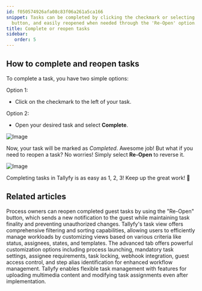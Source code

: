 ```yaml
---
id: f050574926afa08c83f06a261a5ca166
snippet: Tasks can be completed by clicking the checkmark or selecting 'Complete'
  button, and easily reopened when needed through the 'Re-Open' option.
title: Complete or reopen tasks
sidebar:
   order: 5
---
```


## How to complete and reopen tasks

To complete a task, you have two simple options:

Option 1:

- Click on the checkmark to the left of your task.

Option 2:

- Open your desired task and select **Complete**.

![Image](https://screenshots.tallyfy.com/tallyfy%2Fpro%2Fdesktop-light-select-complete-task.png)

Now, your task will be marked as _Completed_. Awesome job! But what if you need to reopen a task? No worries! Simply select **Re-Open** to reverse it.

![Image](https://screenshots.tallyfy.com/tallyfy%2Fpro%2Fdesktop-light-reopen-task.png)

Completing tasks in Tallyfy is as easy as 1, 2, 3! Keep up the great work! 💪


## Related articles
<CardGrid>
<LinkTitleCard header="<b>Guests > Re-open tasks as a guest</b>" href="/products/pro/documenting/guests/how-can-i-re-open-a-completed-guest-task/" > Process owners can reopen completed guest tasks by using the "Re-Open" button, which sends a new notification to the guest while maintaining task finality and preventing unauthorized changes. </LinkTitleCard>
<LinkTitleCard header="<b>Tasks View > Customize the task view</b>" href="/products/pro/tracking-and-tasks/tasks-view/how-can-i-customize-task-views-in-tallyfy/" > Tallyfy's task view offers comprehensive filtering and sorting capabilities, allowing users to efficiently manage workloads by customizing views based on various criteria like status, assignees, states, and templates. </LinkTitleCard>
<LinkTitleCard header="<b>Tasks > Advanced tab</b>" href="/products/pro/tracking-and-tasks/tasks/how-can-i-utilize-tallyfys-advanced-tab-features/" > The advanced tab offers powerful customization options including process launching, mandatory task settings, assignee requirements, task locking, webhook integration, guest access control, and step alias identification for enhanced workflow management. </LinkTitleCard>
<LinkTitleCard header="<b>Tasks > Edit tasks</b>" href="/products/pro/tracking-and-tasks/tasks/edit-task/" > Tallyfy enables flexible task management with features for uploading multimedia content and modifying task assignments even after implementation. </LinkTitleCard>
</CardGrid>